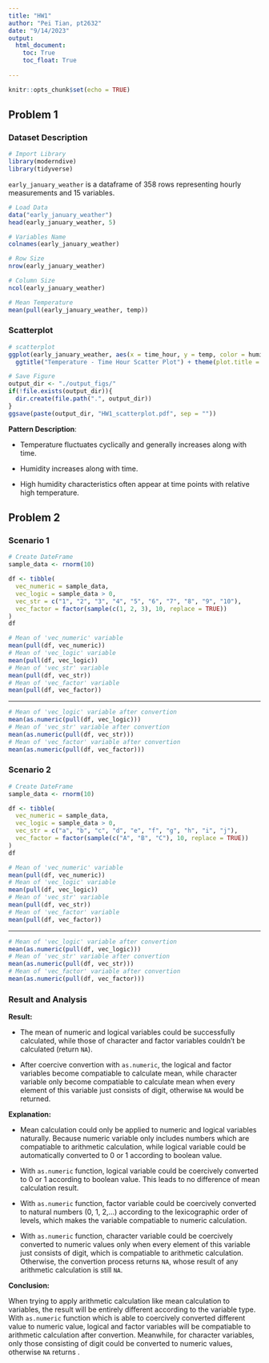 ```yaml
---
title: "HW1"
author: "Pei Tian, pt2632"
date: "9/14/2023"
output: 
  html_document:
    toc: True
    toc_float: True
  
---
```


```r
knitr::opts_chunk$set(echo = TRUE)
```

## Problem 1

### Dataset Description
```r
# Import Library
library(moderndive)
library(tidyverse)
```
`early_january_weather` is a dataframe of 358 rows representing hourly measurements and 15 variables.
```r
# Load Data
data("early_january_weather")
head(early_january_weather, 5)
```
```r
# Variables Name
colnames(early_january_weather)
```

```r
# Row Size
nrow(early_january_weather)
```

```r
# Column Size
ncol(early_january_weather)
```

```r
# Mean Temperature
mean(pull(early_january_weather, temp))
```

### Scatterplot
```r
# scatterplot
ggplot(early_january_weather, aes(x = time_hour, y = temp, color = humid)) + geom_point() + 
  ggtitle("Temperature - Time Hour Scatter Plot") + theme(plot.title = element_text(hjust = 0.5))
```
```r
# Save Figure
output_dir <- "./output_figs/"
if(!file.exists(output_dir)){
  dir.create(file.path(".", output_dir))
}
ggsave(paste(output_dir, "HW1_scatterplot.pdf", sep = ""))
```


**Pattern Description**: 

- Temperature fluctuates cyclically and generally increases along with time.

- Humidity increases along with time.

- High humidity characteristics often appear at time points with relative high temperature.

## Problem 2
### Scenario 1
```r
# Create DateFrame
sample_data <- rnorm(10)

df <- tibble(
  vec_numeric = sample_data,
  vec_logic = sample_data > 0,
  vec_str = c("1", "2", "3", "4", "5", "6", "7", "8", "9", "10"),
  vec_factor = factor(sample(c(1, 2, 3), 10, replace = TRUE))
)
df
```

```r
# Mean of 'vec_numeric' variable
mean(pull(df, vec_numeric))
# Mean of 'vec_logic' variable
mean(pull(df, vec_logic))
# Mean of 'vec_str' variable
mean(pull(df, vec_str))
# Mean of 'vec_factor' variable
mean(pull(df, vec_factor))
```

<hr>
```r
# Mean of 'vec_logic' variable after convertion
mean(as.numeric(pull(df, vec_logic)))
# Mean of 'vec_str' variable after convertion
mean(as.numeric(pull(df, vec_str)))
# Mean of 'vec_factor' variable after convertion
mean(as.numeric(pull(df, vec_factor)))
```

### Scenario 2
```r
# Create DateFrame
sample_data <- rnorm(10)

df <- tibble(
  vec_numeric = sample_data,
  vec_logic = sample_data > 0,
  vec_str = c("a", "b", "c", "d", "e", "f", "g", "h", "i", "j"),
  vec_factor = factor(sample(c("A", "B", "C"), 10, replace = TRUE))
)
df
```

```r
# Mean of 'vec_numeric' variable
mean(pull(df, vec_numeric))
# Mean of 'vec_logic' variable
mean(pull(df, vec_logic))
# Mean of 'vec_str' variable
mean(pull(df, vec_str))
# Mean of 'vec_factor' variable
mean(pull(df, vec_factor))
```
<hr>

```r
# Mean of 'vec_logic' variable after convertion
mean(as.numeric(pull(df, vec_logic)))
# Mean of 'vec_str' variable after convertion
mean(as.numeric(pull(df, vec_str)))
# Mean of 'vec_factor' variable after convertion
mean(as.numeric(pull(df, vec_factor)))
```



### Result and Analysis
**Result: ** 

- The mean of numeric and logical variables could be successfully calculated, while those of character and factor variables couldn't be calculated (return `NA`).

- After coercive convertion with `as.numeric`, the logical and factor variables become compatiable to calculate mean, while character variable only become compatiable to calculate mean when every element of this variable just consists of digit, otherwise `NA` would be returned. 

**Explanation: **

- Mean calculation could only be applied to numeric and logical variables naturally. Because numeric variable only includes numbers which are compatiable to arithmetic calculation, while logical variable could be automatically converted to 0 or 1 according to boolean value.

- With `as.numeric` function, logical variable could be coercively converted to 0 or 1 according to boolean value. This leads to no difference of mean calculation result. 

- With `as.numeric` function, factor variable could be coercively converted to natural numbers (0, 1, 2,...) according to the lexicographic order of levels, which makes the variable compatiable to numeric calculation.

- With `as.numeric` function, character variable could be coercively converted to numeric values only when every element of this variable just consists of digit, which is compatiable to arithmetic calculation. Otherwise, the convertion process returns `NA`, whose result of any arithmetic calculation is still `NA`.


**Conclusion: **

When trying to apply arithmetic calculation like mean calculation to variables, the result will be entirely different according to the variable type. With `as.numeric` function which is able to coercively converted different value to numeric value, logical and factor variables will be compatiable to arithmetic calculation after convertion. Meanwhile, for character variables, only those consisting of digit could be converted to numeric values, otherwise `NA` returns .
